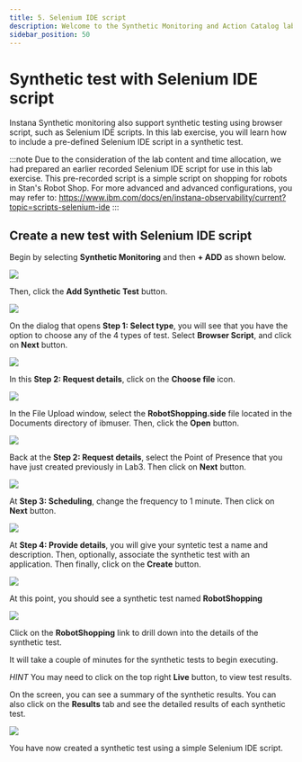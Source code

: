 ```yaml
---
title: 5. Selenium IDE script
description: Welcome to the Synthetic Monitoring and Action Catalog lab
sidebar_position: 50
---
```


# Synthetic test with Selenium IDE script

Instana Synthetic monitoring also support synthetic testing using browser script, such as Selenium IDE scripts. 
In this lab exercise, you will learn how to include a pre-defined Selenium IDE script in a synthetic test. 

:::note
Due to the consideration of the lab content and time allocation, we had prepared an earlier recorded Selenium IDE script for use in this lab exercise. This pre-recorded script is a simple script on shopping for robots in Stan's Robot Shop. 
For more advanced and advanced configurations, you may refer to:
 https://www.ibm.com/docs/en/instana-observability/current?topic=scripts-selenium-ide
:::

## Create a new test with Selenium IDE script

Begin by selecting **Synthetic Monitoring** and then **+ ADD** as shown below.

![](images/addSyn1.png)

Then, click the **Add Synthetic Test** button.

![](images/addSyn2.png)

On the dialog that opens **Step 1: Select type**, you will see that you have the option to choose any of the 4 types of test. Select **Browser Script**, and click on **Next** button.

![](images/selecttype.png)

In this **Step 2: Request details**, click on the **Choose file** icon.

![](images/ChooseFile.png)

In the File Upload window, select the **RobotShopping.side** file located in the Documents directory of ibmuser. Then, click the **Open** button.

![](images/FileUpload.png)

Back at the **Step 2: Request details**, select the Point of Presence that you have just created previously in Lab3. Then click on **Next** button.

![](images/SelectPoP.png)

At **Step 3: Scheduling**, change the frequency to 1 minute. Then click on **Next** button.

![](images/Scheduling.png)

At **Step 4: Provide details**, you will give your syntetic test a name and description.  Then, optionally, associate the synthetic test with an application. Then finally, click on the **Create** button.

![](images/NameDesc.png)

At this point, you should see a synthetic test named **RobotShopping**

![](images/RobotShopping.png)

Click on the **RobotShopping** link to drill down into the details of the synthetic test.

It will take a couple of minutes for the synthetic tests to begin executing.

*HINT* You may need to click on the top right **Live** button, to view test results.

On the screen, you can see a summary of the synthetic results.  You can also click on the **Results** tab and see the detailed results of each synthetic test.

![](images/Results.png)

You have now created a synthetic test using a simple Selenium IDE script.

